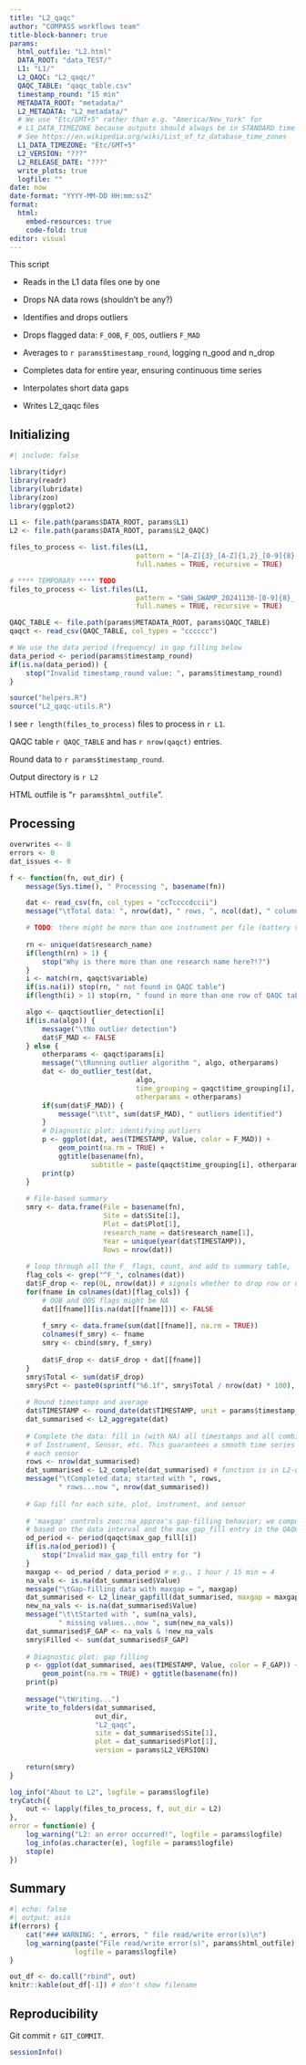 ```yaml
---
title: "L2_qaqc"
author: "COMPASS workflows team"
title-block-banner: true
params:
  html_outfile: "L2.html"
  DATA_ROOT: "data_TEST/"
  L1: "L1/"
  L2_QAQC: "L2_qaqc/"
  QAQC_TABLE: "qaqc_table.csv"
  timestamp_round: "15 min"
  METADATA_ROOT: "metadata/"
  L2_METADATA: "L2_metadata/"
  # We use "Etc/GMT+5" rather than e.g. "America/New_York" for
  # L1_DATA_TIMEZONE because outputs should always be in STANDARD time
  # See https://en.wikipedia.org/wiki/List_of_tz_database_time_zones
  L1_DATA_TIMEZONE: "Etc/GMT+5"
  L2_VERSION: "???"
  L2_RELEASE_DATE: "???"
  write_plots: true
  logfile: ""
date: now
date-format: "YYYY-MM-DD HH:mm:ssZ"
format: 
  html:
    embed-resources: true
    code-fold: true
editor: visual
---
```


This script

-   Reads in the L1 data files one by one

-   Drops NA data rows (shouldn't be any?)

-   Identifies and drops outliers

-   Drops flagged data: `F_OOB`, `F_OOS`, outliers `F_MAD`

-   Averages to `r params$timestamp_round`, logging n_good and n_drop

-   Completes data for entire year, ensuring continuous time series

-   Interpolates short data gaps

-   Writes L2_qaqc files

## Initializing

```r
#| include: false

library(tidyr)
library(readr)
library(lubridate)
library(zoo)
library(ggplot2)

L1 <- file.path(params$DATA_ROOT, params$L1)
L2 <- file.path(params$DATA_ROOT, params$L2_QAQC)

files_to_process <- list.files(L1, 
                               pattern = "[A-Z]{3}_[A-Z]{1,2}_[0-9]{8}-[0-9]{8}_.+csv$", 
                               full.names = TRUE, recursive = TRUE)

# **** TEMPORARY **** TODO
files_to_process <- list.files(L1, 
                               pattern = "SWH_SWAMP_20241130-[0-9]{8}_.+csv$", 
                               full.names = TRUE, recursive = TRUE)

QAQC_TABLE <- file.path(params$METADATA_ROOT, params$QAQC_TABLE)
qaqct <- read_csv(QAQC_TABLE, col_types = "cccccc")

# We use the data period (frequency) in gap filling below
data_period <- period(params$timestamp_round)
if(is.na(data_period)) {
    stop("Invalid timestamp_round value: ", params$timestamp_round)
}

source("helpers.R")
source("L2_qaqc-utils.R")
```

I see `r length(files_to_process)` files to process in `r L1`.

QAQC table `r QAQC_TABLE` and has `r nrow(qaqct)` entries.

Round data to `r params$timestamp_round`.

Output directory is `r L2`

HTML outfile is "`r params$html_outfile`".

## Processing

```r
overwrites <- 0
errors <- 0
dat_issues <- 0

f <- function(fn, out_dir) {
    message(Sys.time(), " Processing ", basename(fn))

    dat <- read_csv(fn, col_types = "ccTccccdccii")
    message("\tTotal data: ", nrow(dat), " rows, ", ncol(dat), " columns")

    # TODO: there might be more than one instrument per file (battery voltage)
    
    rn <- unique(dat$research_name)
    if(length(rn) > 1) {
        stop("Why is there more than one research name here?!?")
    }
    i <- match(rn, qaqct$variable)
    if(is.na(i)) stop(rn, " not found in QAQC table")
    if(length(i) > 1) stop(rn, " found in more than one row of QAQC table")

    algo <- qaqct$outlier_detection[i]
    if(is.na(algo)) {
        message("\tNo outlier detection")
        dat$F_MAD <- FALSE
    } else {
        otherparams <- qaqct$params[i]
        message("\tRunning outlier algorithm ", algo, otherparams)
        dat <- do_outlier_test(dat, 
                               algo, 
                               time_grouping = qaqct$time_grouping[i], 
                               otherparams = otherparams)
        if(sum(dat$F_MAD)) {
            message("\t\t", sum(dat$F_MAD), " outliers identified")
        }
        # Diagnostic plot: identifying outliers
        p <- ggplot(dat, aes(TIMESTAMP, Value, color = F_MAD)) + 
            geom_point(na.rm = TRUE) + 
            ggtitle(basename(fn), 
                    subtitle = paste(qaqct$time_grouping[i], otherparams))
        print(p)
    }
    
    # File-based summary
    smry <- data.frame(File = basename(fn), 
                       Site = dat$Site[1],
                       Plot = dat$Plot[1],
                       research_name = dat$research_name[1],
                       Year = unique(year(dat$TIMESTAMP)),
                       Rows = nrow(dat))
    
    # loop through all the F_ flags, count, and add to summary table,
    flag_cols <- grep("^F_", colnames(dat))
    dat$F_drop <- rep(0L, nrow(dat)) # signals whether to drop row or not
    for(fname in colnames(dat)[flag_cols]) {
        # OOB and OOS flags might be NA
        dat[[fname]][is.na(dat[[fname]])] <- FALSE
        
        f_smry <- data.frame(sum(dat[[fname]], na.rm = TRUE))
        colnames(f_smry) <- fname
        smry <- cbind(smry, f_smry)
        
        dat$F_drop <- dat$F_drop + dat[[fname]]
    }
    smry$Total <- sum(dat$F_drop)
    smry$Pct <- paste0(sprintf("%6.1f", smry$Total / nrow(dat) * 100), "%")
    
    # Round timestamps and average
    dat$TIMESTAMP <- round_date(dat$TIMESTAMP, unit = params$timestamp_round)
    dat_summarised <- L2_aggregate(dat)
    
    # Complete the data: fill in (with NA) all timestamps and all combinations
    # of Instrument, Sensor, etc. This guarantees a smooth time series for
    # each sensor
    rows <- nrow(dat_summarised)
    dat_summarised <- L2_complete(dat_summarised) # function is in L2-utils
    message("\tCompleted data; started with ", rows, 
            " rows...now ", nrow(dat_summarised))
    
    # Gap fill for each site, plot, instrument, and sensor
        
    # 'maxgap' controls zoo::na_approx's gap-filling behavior; we compute it
    # based on the data interval and the max_gap_fill entry in the QAQC table
    od_period <- period(qaqct$max_gap_fill[i])
    if(is.na(od_period)) {
        stop("Invalid max_gap_fill entry for ")
    }
    maxgap <- od_period / data_period # e.g., 1 hour / 15 min = 4
    na_vals <- is.na(dat_summarised$Value)
    message("\tGap-filling data with maxgap = ", maxgap)
    dat_summarised <- L2_linear_gapfill(dat_summarised, maxgap = maxgap)
    new_na_vals <- is.na(dat_summarised$Value)
    message("\t\tStarted with ", sum(na_vals), 
            " missing values...now ", sum(new_na_vals))
    dat_summarised$F_GAP <- na_vals & !new_na_vals
    smry$Filled <- sum(dat_summarised$F_GAP)
    
    # Diagnostic plot: gap filling
    p <- ggplot(dat_summarised, aes(TIMESTAMP, Value, color = F_GAP)) + 
        geom_point(na.rm = TRUE) + ggtitle(basename(fn))
    print(p)
    
    message("\tWriting...")
    write_to_folders(dat_summarised,
                     out_dir,
                     "L2_qaqc",
                     site = dat_summarised$Site[1],
                     plot = dat_summarised$Plot[1],
                     version = params$L2_VERSION) 
    
    return(smry)
}

log_info("About to L2", logfile = params$logfile)
tryCatch({
    out <- lapply(files_to_process, f, out_dir = L2)
},
error = function(e) {
    log_warning("L2: an error occurred!", logfile = params$logfile)
    log_info(as.character(e), logfile = params$logfile)
    stop(e)
})
```

## Summary

```r
#| echo: false
#| output: asis
if(errors) {
    cat("### WARNING: ", errors, " file read/write error(s)\n")
    log_warning(paste("File read/write error(s)", params$html_outfile), 
                logfile = params$logfile)
}
```

```r
out_df <- do.call("rbind", out)
knitr::kable(out_df[-1]) # don't show filename
```

## Reproducibility

Git commit `r GIT_COMMIT`.

```r
sessionInfo()
```
